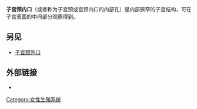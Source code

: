 {{expert|time=2014-10-17T12:38:25+00:00}}
{{unreferenced|time=2014-10-17T12:38:25+00:00}}
{{Infobox anatomy
| Name        = 子宫颈内口
| synonym     = Canal of the cervix, endocervical canal, cervical canal of uterus, cavity of cervix
| Latin       = canalis cervicis uteri
| Image       = Gray1167 zh.svg
| Caption     = Posterior half of [[uterus|uterus]] and upper part of [[vagina|vagina]].
| Image2      = Illu icd o codes.jpg
| Caption2    =
| System      =
| Precursor   =
<!--
| GraySubject  = 268
| GrayPage     = 1259
| DorlandsPre  = o_06
| DorlandsSuf  = 13554423
-->
}}
'''子宫颈内口'''（或者称为子宫颈或宫颈内口的内部孔）是内部狭窄的子宫结构，可在子宫表面的中间部分观察得到。

==另见==
* [[子宫颈外口|子宫颈外口]]

==外部链接==
* {{SUNYAnatomyFigs|43|05|17}}

{{女性生殖系統}}

[[Category:女性生殖系统|Category:女性生殖系统]]